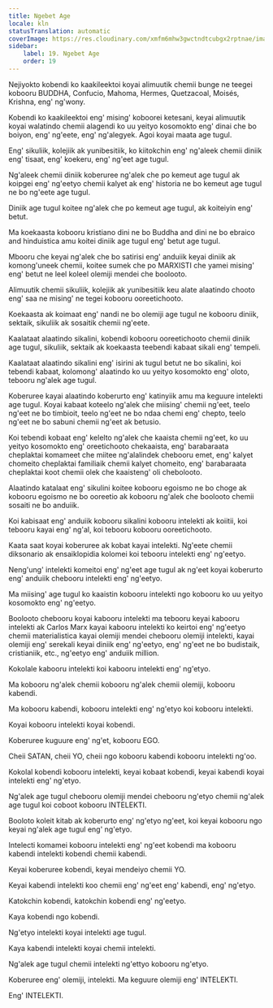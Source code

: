 ```yaml
---
title: Ngebet Age
locale: kln
statusTranslation: automatic
coverImage: https://res.cloudinary.com/xmfm6mhw3gwctndtcubgx2rptnae/image/upload/v1740337243/small_cover_educacion_fundamental_a051170f1c.webp
sidebar:
    label: 19. Ngebet Age
    order: 19
---
```

Nejiyokto kobendi ko kaakileektoi koyai alimuutik chemii bunge ne teegei kobooru BUDDHA, Confucio, Mahoma, Hermes, Quetzacoal, Moisés, Krishna, eng' ng'wony.

Kobendi ko kaakileektoi eng' mising' koboorei ketesani, keyai alimuutik koyai walatindo chemii alagendi ko uu yeityo kosomokto eng' dinai che bo boiyon, eng' ng'eete, eng' ng'alegyek. Agoi koyai maata age tugul.

Eng' sikuliik, kolejiik ak yunibesitiik, ko kiitokchin eng' ng'aleek chemii diniik eng' tisaat, eng' koekeru, eng' ng'eet age tugul.

Ng'aleek chemii diniik koberuree ng'alek che po kemeut age tugul ak koipgei eng' ng'eetyo chemii kalyet ak eng' historia ne bo kemeut age tugul ne bo ng'eete age tugul.

Diniik age tugul koitee ng'alek che po kemeut age tugul, ak koiteiyin eng' betut.

Ma koekaasta kobooru kristiano dini ne bo Buddha and dini ne bo ebraico and hinduistica amu koitei diniik age tugul eng' betut age tugul.

Mbooru che keyai ng'alek che bo satirisi eng' anduiik keyai diniik ak komong'uneek chemii, koitee sumek che po MARXISTI che yamei mising' eng' betut ne leel koleel olemiji mendei che boolooto.

Alimuutik chemii sikuliik, kolejiik ak yunibesitiik keu alate alaatindo chooto eng' saa ne mising' ne tegei kobooru ooreetichooto.

Koekaasta ak koimaat eng' nandi ne bo olemiji age tugul ne kobooru diniik, sektaik, sikuliik ak sosaitik chemii ng'eete.

Kaalataat alaatindo sikalini, kobendi kobooru ooreetichooto chemii diniik age tugul, sikuliik, sektaik ak koekaasta teebendi kabaat sikali eng' tempeli.

Kaalataat alaatindo sikalini eng' isirini ak tugul betut ne bo sikalini, koi tebendi kabaat, kolomong' alaatindo ko uu yeityo kosomokto eng' oloto, tebooru ng'alek age tugul.

Koberuree kayai alaatindo koberurto eng' katinyiik amu ma keguure intelekti age tugul. Koyai kabaat koteelo ng'alek che miising' chemii ng'eet, teelo ng'eet ne bo timbioit, teelo ng'eet ne bo ndaa chemi eng' chepto, teelo ng'eet ne bo sabuni chemii ng'eet ak betusio.

Koi tebendi kobaat eng' kelelto ng'alek che kaaista chemii ng'eet, ko uu yeityo kosomokto eng' oreetichooto chekaaista, eng' barabaraata cheplaktai komameet che miitee ng'alalindek chebooru emet, eng' kalyet chomeito cheplaktai familiaik chemii kalyet chomeito, eng' barabaraata cheplaktai koot chemii olek che kaaisteng' oli chebolooto.

Alaatindo katalaat eng' sikulini koitee kobooru egoismo ne bo choge ak kobooru egoismo ne bo ooreetio ak kobooru ng'alek che boolooto chemii sosaiti ne bo anduiik.

Koi kabisaat eng' anduiik kobooru sikalini kobooru intelekti ak koiitii, koi tebooru kayai eng' ng'al, koi tebooru kobooru ooreetichooto.

Kaata saat koyai koberuree ak kobat kayai intelekti. Ng'eete chemii diksonario ak ensaiklopidia kolomei koi tebooru intelekti eng' ng'eetyo.

Neng'ung' intelekti komeitoi eng' ng'eet age tugul ak ng'eet koyai koberurto eng' anduiik chebooru intelekti eng' ng'eetyo.

Ma miising' age tugul ko kaaistin kobooru intelekti ngo kobooru ko uu yeityo kosomokto eng' ng'eetyo.

Boolooto chebooru koyai kabooru intelekti ma tebooru keyai kabooru intelekti ak Carlos Marx kayai kabooru intelekti ko keirtoi eng' ng'eetyo chemii materialistica kayai olemiji mendei chebooru olemiji intelekti, kayai olemiji eng' serekali keyai diniik eng' ng'eetyo, eng' ng'eet ne bo budistaik, cristianiik, etc., ng'eetyo eng' anduiik million.

Kokolale kabooru intelekti koi kabooru intelekti eng' ng'etyo.

Ma kobooru ng'alek chemii kobooru ng'alek chemii olemiji, kobooru kabendi.

Ma kobooru kabendi, kobooru intelekti eng' ng'etyo koi kobooru intelekti.

Koyai kobooru intelekti koyai kobendi.

Koberuree kuguure eng' ng'et, kobooru EGO.

Cheii SATAN, cheii YO, cheii ngo kobooru kabendi kobooru intelekti ng'oo.

Kokolal kobendi kobooru intelekti, keyai kobaat kobendi, keyai kabendi koyai intelekti eng' ng'etyo.

Ng'alek age tugul chebooru olemiji mendei chebooru ng'etyo chemii ng'alek age tugul koi coboot kobooru INTELEKTI.

Booloto koleit kitab ak koberurto eng' ng'etyo ng'eet, koi keyai kobooru ngo keyai ng'alek age tugul eng' ng'etyo.

Intelecti komamei kobooru intelekti eng' ng'eet kobendi ma kobooru kabendi intelekti kobendi chemii kabendi.

Keyai koberuree kobendi, keyai mendeiyo chemii YO.

Keyai kabendi intelekti koo chemii eng' ng'eet eng' kabendi, eng' ng'etyo.

Katokchin kobendi, katokchin kobendi eng' ng'eetyo.

Kaya kobendi ngo kobendi.

Ng'etyo intelekti koyai intelekti age tugul.

Kaya kabendi intelekti koyai chemii intelekti.

Ng'alek age tugul chemii intelekti ng'ettyo kobooru ng'etyo.

Koberuree eng' olemiji, intelekti. Ma keguure olemiji eng' INTELEKTI.

Eng' INTELEKTI.

